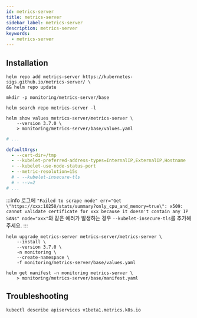 ```yaml
---
id: metrics-server
title: metrics-server
sidebar_label: metrics-server
description: metrics-server
keywords:
  - metrics-server
---
```


## Installation

```shell
helm repo add metrics-server https://kubernetes-sigs.github.io/metrics-server/ \
&& helm repo update
```

```shell
mkdir -p monitoring/metrics-server/base
```

```shell
helm search repo metrics-server -l
```

```shell
helm show values metrics-server/metrics-server \
    --version 3.7.0 \
    > monitoring/metrics-server/base/values.yaml
```

```yaml title="monitoring/metrics-server/base/values.yaml"
# ...

defaultArgs:
  - --cert-dir=/tmp
  - --kubelet-preferred-address-types=InternalIP,ExternalIP,Hostname
  - --kubelet-use-node-status-port
  - --metric-resolution=15s
  # - --kubelet-insecure-tls
  # - --v=2
# ...
```

:::info
로그에 `"Failed to scrape node" err="Get \"https://xxx:10250/stats/summary?only_cpu_and_memory=true\": x509: cannot validate certificate for xxx because it doesn't contain any IP SANs" node="xxx"`와 같은 에러가 발생하는 경우 `--kubelet-insecure-tls`를 추가해주세요.
:::

```shell
helm upgrade metrics-server metrics-server/metrics-server \
    --install \
    --version 3.7.0 \
    -n monitoring \
    --create-namespace \
    -f monitoring/metrics-server/base/values.yaml
```

```shell
helm get manifest -n monitoring metrics-server \
    > monitoring/metrics-server/base/manifest.yaml
```

## Troubleshooting

```shell
kubectl describe apiservices v1beta1.metrics.k8s.io
```
